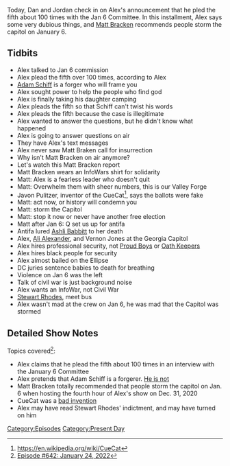 {{DEFAULTSORT:
    #_EPISODE_0642:January 24, 2022
}}{{Episode
    | title           = January 24, 2022
    | caption         = Listen to this episode on [https://knowledgefight.libsyn.com/642-january-24-2022 Libsyn] [https://open.spotify.com/episode/26g7DaaeHPQE3vIRQKgRnt Spotify], Read the [[Transcript/642: January 24, 2022|Unofficial Transcript]]
    | episodeNumber   = 642
    | length          = 01:30:38
    | airDate         = January 28, 2022
    | coverageDate    = January 24, 2022
    | episodeType     = [[:Category:Present Day|Present Day]]
    | appearance      = [[Adam Schiff]], [[Matt Bracken]], [[Javon Pulitzer]], [[Ashli Babbitt]], [[Ali Alexander]], [[Vernon Jones]], [[Stewart Rhodes]]
    | previousEpisode = [[641: Formulaic Objections Part 4]]
    | nextEpisode     = [[643: January 28, 2022]]
}}

{{Stub}}

Today, Dan and Jordan check in on Alex's announcement that he pled the fifth about 100 times with the Jan 6 Committee.  In this installment, Alex says some very dubious things, and [[Matt Bracken]] recommends people storm the capitol on January 6.

==Tidbits==

*Alex talked to Jan 6 commission
*Alex plead the fifth over 100 times, according to Alex
*[[Adam Schiff]] is a forger who will frame you
*Alex sought power to help the people who find god
*Alex is finally taking his daughter camping
*Alex pleads the fifth so that Schiff can't twist his words
*Alex pleads the fifth because the case is illegitimate
*Alex wanted to answer the questions, but he didn't know what happened
*Alex is going to answer questions on air
*They have Alex's text messages
*Alex never saw Matt Braken call for insurrection
*Why isn't Matt Bracken on air anymore?
*Let's watch this Matt Bracken report
*Matt Bracken wears an InfoWars shirt for solidarity
*Matt: Alex is a fearless leader who doesn't quit
*Matt: Overwhelm them with sheer numbers, this is our Valley Forge
*Javon Pulitzer, inventor of the CueCat<ref>https://en.wikipedia.org/wiki/CueCat</ref>, says the ballots were fake
*Matt: act now, or history will condemn you
*Matt: storm the Capitol
*Matt: stop it now or never have another free election
*Matt after Jan 6: Q set us up for antifa
*Antifa lured [[Ashli Babbitt]] to her death
*Alex, [[Ali Alexander]], and Vernon Jones at the Georgia Capitol
*Alex hires professional security, not [[Proud Boys]] or [[Oath Keepers]]
*Alex hires black people for security
*Alex almost bailed on the Ellipse
*DC juries sentence babies to death for breathing
*Violence on Jan 6 was the left
*Talk of civil war is just background noise
*Alex wants an InfoWar, not Civil War
*[[Stewart Rhodes]], meet bus
*Alex wasn't mad at the crew on Jan 6, he was mad that the Capitol was stormed

==Detailed Show Notes==

Topics covered<ref>[https://knowledgefight.com/research/2022/1/28/episode-642-january-24-2022 Episode #642: January 24, 2022]</ref>:

*Alex claims that he plead the fifth about 100 times in an interview with the January 6 Committee
*Alex pretends that Adam Schiff is a forgerer. [https://www.factcheck.org/2019/10/schiffs-parody-and-trumps-response/ He is not]
*Matt Bracken totally recommended that people storm the capitol on Jan. 6 when hosting the fourth hour of Alex's show on Dec. 31, 2020
*CueCat was a [https://web.archive.org/web/20080517001955/http://www.pcworld.com/reviews/article/0,aid,125772,pg,5,00.asp#cuecat bad invention]
*Alex may have read Stewart Rhodes' indictment, and may have turned on him

[[Category:Episodes]]
[[Category:Present Day]]
